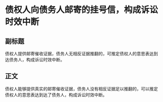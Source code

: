 # 债权人向债务人邮寄的挂号信，构成诉讼时效中断
## 副标题
债权人提供邮寄催收证据，债务人无相反证据推翻的，可推定债权人的意思表达到达债务人，构成诉讼时效中断。
## 正文
债权人能够提供真实的邮寄催收证据，债务人没有相反证据足以推翻的，可以推定债权人的意思表达到达了债务人，构成诉讼时效中断。